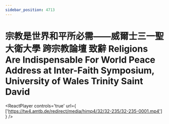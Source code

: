 ```yaml
---
sidebar_position: 4713
---
```



# 宗教是世界和平所必需——威爾士三一聖大衛大學 跨宗教論壇 致辭   Religions Are Indispensable For World Peace Address at Inter-Faith Symposium, University of Wales Trinity Saint David

<ReactPlayer controls='true' url={ ['https://tw4.amtb.de/redirect/media/himp4/32/32-235/32-235-0001.mp4'] } />